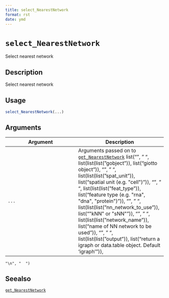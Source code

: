 ```yaml
--- 
title: select_NearestNetwork 
format: rst 
date: ymd 
--- 
```

# `select_NearestNetwork`

Select nearest network


## Description

Select nearest network


## Usage

```r
select_NearestNetwork(...)
```


## Arguments

Argument      |Description
------------- |----------------
`...`     |      Arguments passed on to [`get_NearestNetwork`](#getnearestnetwork)   list("\n", "    ", list(list(list("gobject")), list("giotto object")), "\n", "    ", list(list(list("spat_unit")), list("spatial unit (e.g. \"cell\")")), "\n", "    ", list(list(list("feat_type")), list("feature type (e.g. \"rna\", \"dna\", \"protein\")")), "\n", "    ", list(list(list("nn_network_to_use")), list("\"kNN\" or \"sNN\"")), "\n", "    ", list(list(list("network_name")), list("name of NN network to be used")), "\n", "    ", list(list(list("output")), list("return a igraph or data.table object. Default 'igraph'")), 
    "\n", "  ")


## Seealso

[`get_NearestNetwork`](#getnearestnetwork)


